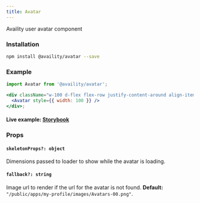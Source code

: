 ```yaml
---
title: Avatar
---
```


Availity user avatar component

### Installation

```bash
npm install @availity/avatar --save
```

### Example

```jsx live=true viewCode=true
import Avatar from '@availity/avatar';

<div className="w-100 d-flex flex-row justify-content-around align-items-center">
  <Avatar style={{ width: 100 }} />
</div>;
```

#### Live example: <a href="https://availity.github.io/availity-react/storybook/?path=/story/components-avatar--default"> Storybook</a>

### Props

#### `skeletonProps?: object`

Dimensions passed to loader to show while the avatar is loading.

#### `fallback?: string`

Image url to render if the url for the avatar is not found. **Default:** `"/public/apps/my-profile/images/Avatars-00.png"`.
